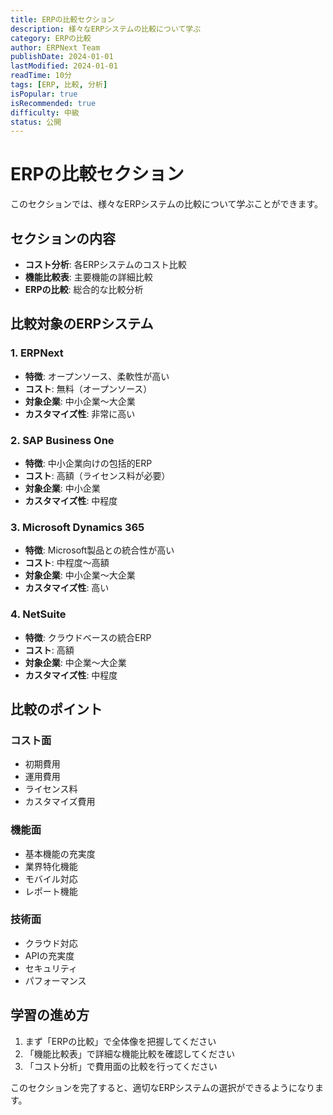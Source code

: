 ```yaml
---
title: ERPの比較セクション
description: 様々なERPシステムの比較について学ぶ
category: ERPの比較
author: ERPNext Team
publishDate: 2024-01-01
lastModified: 2024-01-01
readTime: 10分
tags: [ERP, 比較, 分析]
isPopular: true
isRecommended: true
difficulty: 中級
status: 公開
---
```


# ERPの比較セクション

このセクションでは、様々なERPシステムの比較について学ぶことができます。

## セクションの内容

- **コスト分析**: 各ERPシステムのコスト比較
- **機能比較表**: 主要機能の詳細比較
- **ERPの比較**: 総合的な比較分析

## 比較対象のERPシステム

### 1. ERPNext
- **特徴**: オープンソース、柔軟性が高い
- **コスト**: 無料（オープンソース）
- **対象企業**: 中小企業〜大企業
- **カスタマイズ性**: 非常に高い

### 2. SAP Business One
- **特徴**: 中小企業向けの包括的ERP
- **コスト**: 高額（ライセンス料が必要）
- **対象企業**: 中小企業
- **カスタマイズ性**: 中程度

### 3. Microsoft Dynamics 365
- **特徴**: Microsoft製品との統合性が高い
- **コスト**: 中程度〜高額
- **対象企業**: 中小企業〜大企業
- **カスタマイズ性**: 高い

### 4. NetSuite
- **特徴**: クラウドベースの統合ERP
- **コスト**: 高額
- **対象企業**: 中企業〜大企業
- **カスタマイズ性**: 中程度

## 比較のポイント

### コスト面
- 初期費用
- 運用費用
- ライセンス料
- カスタマイズ費用

### 機能面
- 基本機能の充実度
- 業界特化機能
- モバイル対応
- レポート機能

### 技術面
- クラウド対応
- APIの充実度
- セキュリティ
- パフォーマンス

## 学習の進め方

1. まず「ERPの比較」で全体像を把握してください
2. 「機能比較表」で詳細な機能比較を確認してください
3. 「コスト分析」で費用面の比較を行ってください

このセクションを完了すると、適切なERPシステムの選択ができるようになります。
